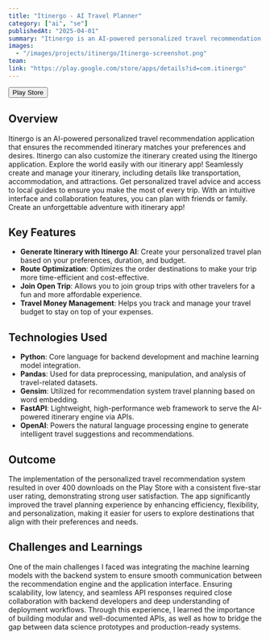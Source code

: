 ```yaml
---
title: "Itinergo - AI Travel Planner"
category: ["ai", "se"]
publishedAt: "2025-04-01"
summary: "Itinergo is an AI-powered personalized travel recommendation application that ensures the recommended itinerary matches your preferences and desires. Itinergo can also customize ..."
images:
  - "/images/projects/itinergo/Itinergo-screenshot.png"
team:
link: "https://play.google.com/store/apps/details?id=com.itinergo"
---
```


<Button href="https://play.google.com/store/apps/details?id=com.itinergo" size="l" data-border="rounded" variant="tertiary" weight="default" prefixIcon="playstore">
  <Text variant="body-default-m">Play Store</Text>
</Button>

## Overview

Itinergo is an AI-powered personalized travel recommendation application that ensures the recommended itinerary matches your preferences and desires. Itinergo can also customize the itinerary created using the Itinergo application. Explore the world easily with our itinerary app! Seamlessly create and manage your itinerary, including details like transportation, accommodation, and attractions. Get personalized travel advice and access to local guides to ensure you make the most of every trip. With an intuitive interface and collaboration features, you can plan with friends or family. Create an unforgettable adventure with itinerary app!

## Key Features
- **Generate Itinerary with Itinergo AI**: Create your personalized travel plan based on your preferences, duration, and budget.
- **Route Optimization**: Optimizes the order destinations to make your trip more time-efficient and cost-effective.
- **Join Open Trip**: Allows you to join group trips with other travelers for a fun and more affordable experience.
- **Travel Money Management**:  Helps you track and manage your travel budget to stay on top of your expenses.

## Technologies Used

- **Python**: Core language for backend development and machine learning model integration.
- **Pandas**: Used for data preprocessing, manipulation, and analysis of travel-related datasets.
- **Gensim**: Utilized for recommendation system travel planning based on word embedding.
- **FastAPI**: Lightweight, high-performance web framework to serve the AI-powered itinerary engine via APIs.
- **OpenAI**: Powers the natural language processing engine to generate intelligent travel suggestions and recommendations.

## Outcome

The implementation of the personalized travel recommendation system resulted in over 400 downloads on the Play Store with a consistent five-star user rating, demonstrating strong user satisfaction. The app significantly improved the travel planning experience by enhancing efficiency, flexibility, and personalization, making it easier for users to explore destinations that align with their preferences and needs.

## Challenges and Learnings

One of the main challenges I faced was integrating the machine learning models with the backend system to ensure smooth communication between the recommendation engine and the application interface. Ensuring scalability, low latency, and seamless API responses required close collaboration with backend developers and deep understanding of deployment workflows. Through this experience, I learned the importance of building modular and well-documented APIs, as well as how to bridge the gap between data science prototypes and production-ready systems.
